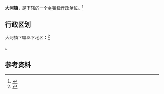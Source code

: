 {{中国乡级行政区|53/03/25/106/000}}

'''大河镇'''，是{{PRC admin/fullname|53/03/25/106/000|3}}下辖的一个[[乡镇|乡镇]]级行政单位。<ref>{{PRC admin/ref sgc|{{PRC admin/parent|53/03/25/106/000}}}}</ref>

== 行政区划 ==

大河镇下辖以下地区：<ref>{{PRC admin/ref sgc|53/03/25/106/000}}</ref>

{{PRC admin/children|53/03/25/106/000}}。

== 参考资料 ==

{{reflist}}

{{行政区划小作品}}
{{PRC admin/navcat|53/03/25/106/000}}